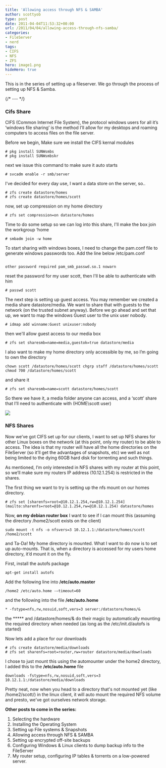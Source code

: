 ```yaml
---
title: 'Allowing access through NFS & SAMBA'
author: scottyob
type: post
date: 2011-04-04T11:53:32+00:00
url: /2011/04/04/allowing-access-through-nfs-samba/
categories:
- FileServer
- nerd
tags:
- CIFS
- NFS
- ZFS
hero: image1.png
hideHero: true
---
```


This is in the series of setting up a fileserver.  We go through the process of setting up NFS & Samba.

{/* --- */}


### Cifs Share

CIFS (Common Internet File System), the protocol windows users for all it’s ‘windows file sharing’ is the method I’ll allow for my desktops and roaming computers to access files on the file server.

Before we begin, Make sure we install the CIFS kernal modules
```
# pkg install SUNWsmbs 
# pkg install SUNWsmbskr
```

next we issue this command to make sure it auto starts
```
# svcadm enable -r smb/server
```

I've decided for every day use, I want a data store on the server, so..
```
# zfs create datastore/homes 
# zfs create datastore/homes/scott
```

now, set up compression on my home directory
```
# zfs set compression=on datastore/homes
```

Time to do some setup so we can log into this share, I'll make the box join the workgroup ‘home
```
# smbadm join -w home
```

To start sharing with windows boxes, I need to change the pam.conf file to generate windows passwords too. Add the line below /etc/pam.conf
```

other password required pam_smb_passwd.so.1 nowarn
```

reset the password for my user scott, then I'll be able to authenticate with him
```
# passwd scott
```

The next step is setting up guest access. You may remember we created a media share datastore/media. We want to share that with guests to the network (on the trusted subnet anyway). Before we go ahead and set that up, we want to map the windows Guest user to the unix user nobody.
```
# idmap add winname:Guest unixuser:nobody
```

then we'll allow guest access to our media box
```
# zfs set sharesmb=name=media,guestok=true datastore/media
```

I also want to make my home directory only accessible by me, so I’m going to own the directory
```
chown scott /datastore/homes/scott chgrp staff /datastore/homes/scott chmod 700 /datastore/homes/scott
```

and share it
```
# zfs set sharesmb=name=scott datastore/homes/scott
```

So there we have it, a media folder anyone can access, and a ‘scott’ share that I’ll need to authenticate with (HOME\scott user)

<img src={image.src} />

### NFS Shares

Now we’ve got CIFS set up for our clients, I want to set up NFS shares for other Linux boxes on the network (at this point, only my router) to be able to access. The idea is that my router will have all the home directories on the FileServer (so it’ll get the advantages of snapshots, etc) we well as not being limited to the dying 60GB hard disk for torrenting and such things.

As mentioned, I’m only interested in NFS shares with my router at this point, so we’ll make sure my routers IP address (10.12.1.254) is restricted in the shares.

The first thing we want to try is setting up the nfs mount on our homes directory.
```
# zfs set [sharenfs=root=@10.12.1.254,rw=@10.12.1.254](mailto:sharenfs=root=@10.12.1.254,rw=@10.12.1.254) datastore/homes
```

Now, **on my debian router box** I want to see if I can mount this (assuming the directory /home2/scott exists on the client)
```
sudo mount -t nfs -o nfsvers=3 10.12.1.1:/datastore/homes/scott /home2/scott
```

and Ta-Da! My home directory is mounted. What I want to do now is to set up auto-mounts. That is, when a directory is accessed for my users home directory, it’d mount it on the fly.

First, install the autofs package
```
apt-get install autofs
```

Add the following line into **/etc/auto.master**
```
/home2 /etc/auto.home -–timeout=60
```

and the following into the file **/etc/auto.home**
```
* -fstype=nfs,rw,nosuid,soft,vers=3 server:/datastore/homes/&
```
the ***** and /datastore/homes/& do their magic by automatically mounting the required directory when needed (as long as the /etc/init.d/autofs is started)

Now lets add a place for our downloads
```
# zfs create datastore/media/downloads 
# zfs set sharenfs=root=router,rw=router datastore/media/downloads
```

I chose to just mount this using the automounter under the home2 directory, I added this to the **/etc/auto.home** file
```
downloads -fstype=nfs,rw,nosuid,soft,vers=3 10.12.1.1:/datastore/media/downloads
```

Pretty neat, now when you head to a directory that's not mounted yet (like /home2/scott/) in the linux client, it will auto mount the required NFS volume and presto, we've got ourselves network storage.

**Other posts to come in the series:**
1. Selecting the hardware
2. Installing the Operating System
3. Setting up File systems & Snapshots
4. Allowing access through NFS & SAMBA
5. Setting up encrypted off-site backups
6. Configuring Windows & Linux clients to dump backup info to the FileServer
7. My router setup, configuring IP tables & torrents on a low-powered server.

